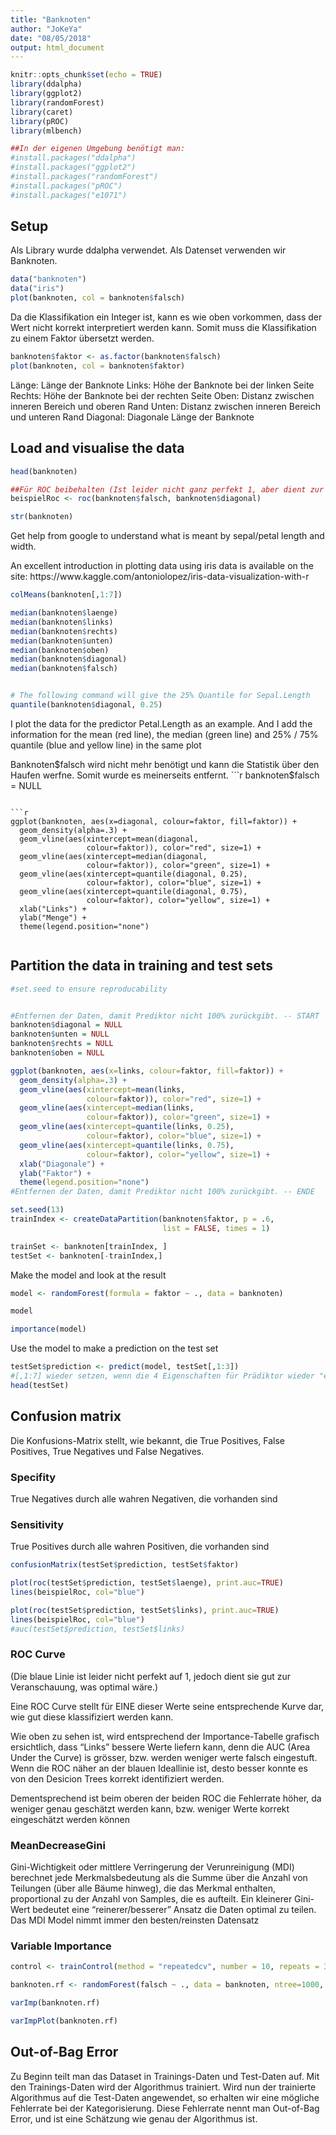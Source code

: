 ```yaml
---
title: "Banknoten"
author: "JoKeYa"
date: "08/05/2018"
output: html_document
---
```


```r
knitr::opts_chunk$set(echo = TRUE)
library(ddalpha)
library(ggplot2)
library(randomForest)
library(caret)
library(pROC)
library(mlbench)

##In der eigenen Umgebung benötigt man:
#install.packages("ddalpha")
#install.packages("ggplot2")
#install.packages("randomForest")
#install.packages("pROC")
#install.packages("e1071")
```


## Setup
Als Library wurde ddalpha verwendet.
Als Datenset verwenden wir Banknoten.
```r
data("banknoten")
data("iris")
plot(banknoten, col = banknoten$falsch)
```

Da die Klassifikation ein Integer ist, kann es wie oben vorkommen, dass der Wert nicht korrekt interpretiert werden kann.
Somit muss die Klassifikation zu einem Faktor übersetzt werden.
```r
banknoten$faktor <- as.factor(banknoten$falsch)
plot(banknoten, col = banknoten$faktor)
```
Länge: Länge der Banknote
Links: Höhe der Banknote bei der linken Seite
Rechts: Höhe der Banknote bei der rechten Seite
Oben: Distanz zwischen inneren Bereich und oberen Rand
Unten: Distanz zwischen inneren Bereich und unteren Rand
Diagonal: Diagonale Länge der Banknote

## Load and visualise the data 


```r
head(banknoten)

##Für ROC beibehalten (Ist leider nicht ganz perfekt 1, aber dient zur Anschauung)
beispielRoc <- roc(banknoten$falsch, banknoten$diagonal)

str(banknoten)

```

Get help from google to understand what is meant by sepal/petal length and width. 

An excellent introduction in plotting data using iris data 
is available on the site: 
https://www.kaggle.com/antoniolopez/iris-data-visualization-with-r

```r

colMeans(banknoten[,1:7])

median(banknoten$laenge)
median(banknoten$links)
median(banknoten$rechts)
median(banknoten$unten)
median(banknoten$oben)
median(banknoten$diagonal)
median(banknoten$falsch)


# The following command will give the 25% Quantile for Sepal.Length
quantile(banknoten$diagonal, 0.25)

```

I plot the data for the predictor Petal.Length as an example.
And I add the information for the mean (red line), the median (green line) and 25% / 75% quantile (blue and yellow line) in the same plot


Banknoten$falsch wird nicht mehr benötigt und kann die Statistik über den Haufen werfne.
Somit wurde es meinerseits entfernt.
```r

banknoten$falsch = NULL

```

```r

ggplot(banknoten, aes(x=diagonal, colour=faktor, fill=faktor)) +
  geom_density(alpha=.3) +
  geom_vline(aes(xintercept=mean(diagonal,
                 colour=faktor)), color="red", size=1) +
  geom_vline(aes(xintercept=median(diagonal,
                 colour=faktor)), color="green", size=1) +
  geom_vline(aes(xintercept=quantile(diagonal, 0.25),
                 colour=faktor), color="blue", size=1) +
  geom_vline(aes(xintercept=quantile(diagonal, 0.75),
                 colour=faktor), color="yellow", size=1) +
  xlab("Links") +  
  ylab("Menge") +
  theme(legend.position="none")
  
```


## Partition the data in training and test sets

```r
#set.seed to ensure reproducability


#Entfernen der Daten, damit Prediktor nicht 100% zurückgibt. -- START
banknoten$diagonal = NULL
banknoten$unten = NULL
banknoten$rechts = NULL
banknoten$oben = NULL

ggplot(banknoten, aes(x=links, colour=faktor, fill=faktor)) +
  geom_density(alpha=.3) +
  geom_vline(aes(xintercept=mean(links,
                 colour=faktor)), color="red", size=1) +
  geom_vline(aes(xintercept=median(links,
                 colour=faktor)), color="green", size=1) +
  geom_vline(aes(xintercept=quantile(links, 0.25),
                 colour=faktor), color="blue", size=1) +
  geom_vline(aes(xintercept=quantile(links, 0.75),
                 colour=faktor), color="yellow", size=1) +
  xlab("Diagonale") +  
  ylab("Faktor") +
  theme(legend.position="none")
#Entfernen der Daten, damit Prediktor nicht 100% zurückgibt. -- ENDE

set.seed(13) 
trainIndex <- createDataPartition(banknoten$faktor, p = .6, 
                                  list = FALSE, times = 1)

trainSet <- banknoten[trainIndex, ]
testSet <- banknoten[-trainIndex,]
```

Make the model and look at the result
```r


model <- randomForest(formula = faktor ~ ., data = banknoten)

model

importance(model)
```

Use the model to make a prediction on the test set 
```r
testSet$prediction <- predict(model, testSet[,1:3])
#[,1:7] wieder setzen, wenn die 4 Eigenschaften für Prädiktor wieder "eingeschalten" werden.
head(testSet)

```

## Confusion matrix
Die Konfusions-Matrix stellt, wie bekannt, die True Positives, False Positives, True Negatives und False Negatives.

### Specifity
True Negatives durch alle wahren Negativen, die vorhanden sind

### Sensitivity
True Positives durch alle wahren Positiven, die vorhanden sind
```r

confusionMatrix(testSet$prediction, testSet$faktor)

plot(roc(testSet$prediction, testSet$laenge), print.auc=TRUE)
lines(beispielRoc, col="blue")

plot(roc(testSet$prediction, testSet$links), print.auc=TRUE)
lines(beispielRoc, col="blue")
#auc(testSet$prediction, testSet$links)


```

### ROC Curve
(Die blaue Linie ist leider nicht perfekt auf 1, jedoch dient sie gut zur Veranschauung, was optimal wäre.)


Eine ROC Curve stellt für EINE dieser Werte seine entsprechende Kurve dar, wie gut diese klassifiziert werden kann.


Wie oben zu sehen ist, wird entsprechend der Importance-Tabelle grafisch ersichtlich, dass "Links" bessere Werte liefern kann, denn die AUC (Area Under the Curve) is grösser, bzw. werden weniger werte falsch eingestuft.
Wenn die ROC näher an der blauen Ideallinie ist, desto besser konnte es von den Desicion Trees korrekt identifiziert werden.

Dementsprechend ist beim oberen der beiden ROC die Fehlerrate höher, da weniger genau geschätzt werden kann, bzw. weniger Werte korrekt eingeschätzt werden können


### MeanDecreaseGini

Gini-Wichtigkeit oder mittlere Verringerung der Verunreinigung (MDI) berechnet jede Merkmalsbedeutung als die Summe über die Anzahl von Teilungen (über alle Bäume hinweg), die das Merkmal enthalten, proportional zu der Anzahl von Samples, die es aufteilt.
Ein kleinerer Gini-Wert bedeutet eine "reinerer/besserer" Ansatz die Daten optimal zu teilen.
Das MDI Model nimmt immer den besten/reinsten Datensatz

### Variable Importance
```r
control <- trainControl(method = "repeatedcv", number = 10, repeats = 3)

banknoten.rf <- randomForest(falsch ~ ., data = banknoten, ntree=1000, keep.forest=FALSE, importance=TRUE)

varImp(banknoten.rf)

varImpPlot(banknoten.rf)
```

## Out-of-Bag Error

Zu Beginn teilt man das Dataset in Trainings-Daten und Test-Daten auf. Mit den Trainings-Daten wird der Algorithmus trainiert. Wird nun der trainierte Algorithmus auf die Test-Daten angewendet, so erhalten wir eine mögliche Fehlerrate bei der Kategorisierung. Diese Fehlerrate nennt man Out-of-Bag Error, und ist eine Schätzung wie genau der Algorithmus ist.

